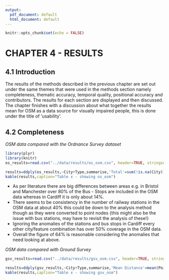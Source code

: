```yaml
---
output:
  pdf_document: default
  html_document: default
---
```



```r
knitr::opts_chunk$set(echo = FALSE)
```
# CHAPTER 4 - RESULTS
## 4.1 Introduction
The results of the methods described in the previous chapter are set out under the same themes that were used in the methods section namely completeness, thematic accuracy, temporal quality, positional accuracy and contributors. The results for each section are displayed and then discussed. The chapter finishes with a discussion about what together the results mean for OSM as a data source for visually impaired people, this is done under the title of ‘usability’.

## 4.2 Completeness

*OSM data compared with the Ordnance Survey dataset*

```r
library(plyr)
library(knitr)
os_results=read.csv("../data/results/os_osm.csv", header=TRUE, stringsAsFactors = FALSE)

results=ddply(os_results,~City+Type,summarise,'Total'=sum(!is.na(City)),'< 20m'=sum(Points.Distance<20),'% <20m'=round((sum(Points.Distance<20))/(sum(!is.na(City)))*100,digits=2),'No. < 50m'=sum(Points.Distance<20),'% < 50m'=round((sum(Points.Distance<50))/(sum(!is.na(City)))*100,digits=2))
kable(results,caption="Table x - showing os_osm")
```

- As per literature there are big differences between areas e.g. in Bristol and Manchester over 80% of the Bus - Stops are included in the OSM data whereas in Cardiff it is only about 14%.
- There seems to be consistency in the number of railway stations in the OSM data at about 40% this could be down to the analysis method though as they were converted to point nodes {this might also be the issue with bus stations, may have to revisit the analysis of these!}
- Ignoring the anomalies of the stations and bus stops in Cardiff every other city/feature combination has over 50% coverage in the OSM data.
- Overall the figure of 64% is reasonable considering the anomalies that need looking at above.

*OSM data compared with Ground Survey*

```r
gsv_results=read.csv("../data/results/gsv_osm.csv", header=TRUE, stringsAsFactors = FALSE)

results=ddply(gsv_results,~City+Type,summarise,'Mean Distance'=mean(Points.Distance),'Total in OS'=sum(!is.na(City)),'No. under 20m'=sum(Points.Distance<20),'Percentage in OSM under 20m'=round((sum(Points.Distance<20))/(sum(!is.na(City)))*100,digits=2),'Mean distance under 20m'=mean(Points.Distance[Points.Distance<20]),'Standard Deviation distance under 20m'=sd(Points.Distance[Points.Distance<20]),'No. under 50m'=sum(Points.Distance<20),'Percentage in OSM under 50m'=round((sum(Points.Distance<50))/(sum(!is.na(City)))*100,digits=2),'Mean distance under 50m'=mean(Points.Distance[Points.Distance<50]),'Standard Deviation under 50m'=sd(Points.Distance[Points.Distance<50]))
kable(results,caption="Table x - showing gsv_osm")
```